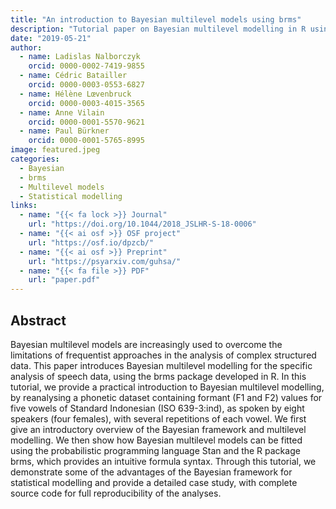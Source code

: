 ```yaml
---
title: "An introduction to Bayesian multilevel models using brms"
description: "Tutorial paper on Bayesian multilevel modelling in R using the brms package."
date: "2019-05-21"
author: 
  - name: Ladislas Nalborczyk
    orcid: 0000-0002-7419-9855
  - name: Cédric Batailler
    orcid: 0000-0003-0553-6827
  - name: Hélène Lœvenbruck
    orcid: 0000-0003-4015-3565
  - name: Anne Vilain
    orcid: 0000-0001-5570-9621
  - name: Paul Bürkner
    orcid: 0000-0001-5765-8995
image: featured.jpeg
categories:
  - Bayesian
  - brms
  - Multilevel models
  - Statistical modelling
links:
  - name: "{{< fa lock >}} Journal"
    url: "https://doi.org/10.1044/2018_JSLHR-S-18-0006"
  - name: "{{< ai osf >}} OSF project"
    url: "https://osf.io/dpzcb/"
  - name: "{{< ai osf >}} Preprint"
    url: "https://psyarxiv.com/guhsa/"
  - name: "{{< fa file >}} PDF"
    url: "paper.pdf"
---
```


## Abstract

Bayesian multilevel models are increasingly used to overcome the limitations of frequentist approaches in the analysis of complex structured data. This paper introduces Bayesian multilevel modelling for the specific analysis of speech data, using the brms package developed in R. In this tutorial, we provide a practical introduction to Bayesian multilevel modelling, by reanalysing a phonetic dataset containing formant (F1 and F2) values for five vowels of Standard Indonesian (ISO 639-3:ind), as spoken by eight speakers (four females), with several repetitions of each vowel. We first give an introductory overview of the Bayesian framework and multilevel modelling. We then show how Bayesian multilevel models can be fitted using the probabilistic programming language Stan and the R package brms, which provides an intuitive formula syntax. Through this tutorial, we demonstrate some of the advantages of the Bayesian framework for statistical modelling and provide a detailed case study, with complete source code for full reproducibility of the analyses.

